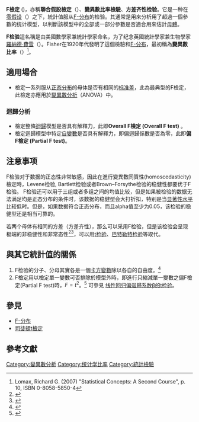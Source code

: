 {{noteTA
|G1=Math
|1= zh-cn:参数; zh-tw:母數;zh-hant:參數
|2= zh-cn:水平; zh-tw:水準
|3= zh-cn:学生; zh-tw:司徒頓
|4= zh-cn:齐性; zh-tw:同質性;zh-hant:齊性
|5= zh-cn:零假设; zh-tw:虛無假說
}}

'''F檢定''' ({{lang|en|F-test}})，亦稱'''聯合假設檢定'''（{{lang|en|joint hypotheses test}}）、'''變異數比率檢驗'''、'''方差齐性检验'''。它是一种在[[零假设|零假设]]（{{lang|en|null hypothesis, H<sub>0</sub>}}）之下，統計值服从[[F-分布|F-分布]]的检验。其通常是用來分析用了超過一個參數的统计模型，以判斷該模型中的全部或一部分參數是否適合用來估計[[总体|母體]]。

'''F检验'''這名稱是由美國數學家兼統計學家{{link-en|George W. Snedecor|George W. Snedecor}}命名，为了纪念英國統計學家兼生物學家[[羅納德·費雪|羅納德·費雪]]（{{lang|en|Ronald Aylmer Fisher}}）。Fisher在1920年代發明了這個檢驗和[[F-分布|F-分布]]，最初稱為'''變異數比率'''（{{lang|en|Variance Ratio}}）<ref>Lomax, Richard G. (2007) "Statistical Concepts: A Second Course", p. 10, ISBN 0-8058-5850-4</ref>。

== 適用場合 ==
* 檢定一系列服从[[正态分布|正态分布]]的母体是否有相同的[[标准差|标准差]]，此為最典型的F檢定，此檢定亦應用於[[變異數分析|變異數分析]]（ANOVA）中。
===迴歸分析===
*檢定整條[[迴歸分析|迴歸]]模型是否具有解釋力，此即'''Overall F檢定 (Overall F test)''' 。
*檢定迴歸模型中特定[[自变量和因变量|自變數]]是否具有解釋力，即偏迴歸係數是否為零，此即'''偏F檢定 (Partial F test) '''。

==注意事项==
F检验对于数据的正态性非常敏感，因此在進行變異數同質性(homoscedasticity)檢定時，Levene检验, Bartlett检验或者Brown–Forsythe检验的稳健性都要优于F检验。
F检验还可以用于三组或者多组之间的均值比较，但是如果被检验的数据无法满足均是正态分布的条件时，该数据的稳健型会大打折扣，特别是当[[显著性差异|显著性水平]]比较低时。但是，如果数据符合正态分布，而且alpha值至少为0.05，该检验的稳健型还是相当可靠的。

若两个母体有相同的方差（方差齐性），那么可以采用F检验，但是该检验会呈现极端的非稳健性和非常态性<ref>{{cite journal | last=Box | first=G.E.P. | journal=Biometrika | year=1953 | title=Non-Normality and Tests on Variances | pages=318–335 | volume=40 | url=http://www.jstor.org/stable/2333350 | issue=3/4 | access-date=2010-01-12 | archive-date=2016-10-06 | archive-url=https://web.archive.org/web/20161006165524/https://www.jstor.org/stable/2333350 | dead-url=no }}</ref><ref>{{cite journal | last=Markowski | first=Carol A | coauthors=Markowski, Edward P. | year=1990 | title=Conditions for the Effectiveness of a Preliminary Test of Variance | journal=The American Statistician | pages=322–326 | volume=44 | url=http://www.jstor.org/stable/2684360 | doi=10.2307/2684360 | issue=4 | access-date=2010-01-12 | archive-date=2016-03-03 | archive-url=https://web.archive.org/web/20160303100436/http://www.jstor.org/stable/2684360 | dead-url=no }}</ref>，可以用[[t检验|t检验]]、[[巴特勒特检验|巴特勒特检验]]等取代。

==與其它統計值的關係==
#F检验的分子、分母其實各是一個[[卡方分佈|卡方變數]]除以各自的自由度。<ref>{{cite book|author=Jeffrey M. Wooldridge|coauthors=胥愛琦譯|title=Introductory Econometrics: A Modern Approach|edition=2|publisher=東華書局|trans-title=計量經濟學|page=153|date=Aug  2005}}</ref>
#F檢定用以檢定單一變數可否排除於模型外時，即進行只縮減單一變數之偏F檢定(Partial F test)時，<math>F=t^2</math>。<ref>{{cite book|author=Jeffrey M. Wooldridge|coauthors=胥愛琦譯|title=Introductory Econometrics: A Modern Approach|edition=2|publisher=東華書局|trans-title=計量經濟學|page=155|date=Aug  2005}}</ref>  可參見 [[司徒頓t檢定#偏迴歸係數是否為零之檢定|线性回归偏迴歸系数β的t检验]]。

==參見==
*[[F-分布|F-分布]]
*[[司徒頓t檢定|司徒頓t檢定]]

==參考文獻==
<div class="references-small">
<references></references>
</div>

{{统计学}}

[[Category:變異數分析|Category:變異數分析]]
[[Category:统计学比率|Category:统计学比率]]
[[Category:統計檢驗|Category:統計檢驗]]